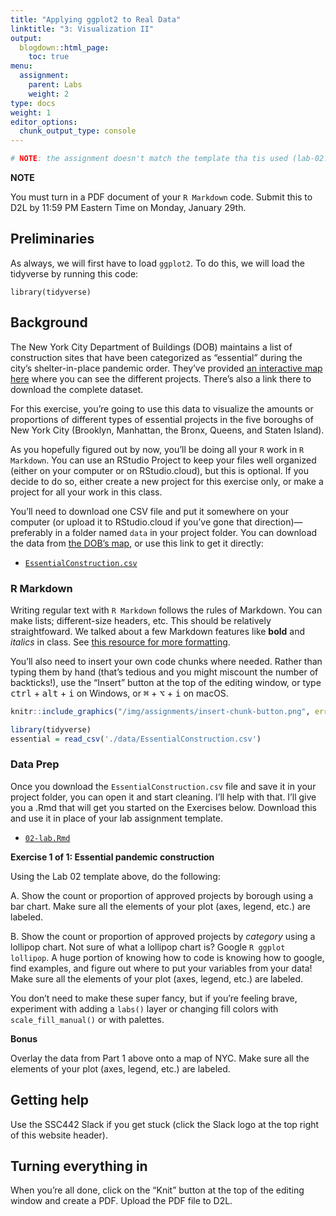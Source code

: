 ```yaml
---
title: "Applying ggplot2 to Real Data"
linktitle: "3: Visualization II"
output:
  blogdown::html_page:
    toc: true
menu:
  assignment:
    parent: Labs
    weight: 2
type: docs
weight: 1
editor_options:
  chunk_output_type: console
---
```


```r
# NOTE: the assignment doesn't match the template tha tis used (lab-02.rmd). Remove the template part!
```
:::fyi

**NOTE**

You must turn in a PDF document of your `R Markdown` code. Submit this to D2L by 11:59 PM Eastern Time on Monday, January 29th.

::: 

## Preliminaries
As always, we will first have to load ``ggplot2``. To do this, we will load the tidyverse by running this code:
 
```
library(tidyverse)
```

## Background

The New York City Department of Buildings (DOB) maintains a list of construction sites that have been categorized as "essential" during the city's shelter-in-place pandemic order. They've provided [an interactive map here](https://www1.nyc.gov/assets/buildings/html/essential-active-construction.html) where you can see the different projects. There's also a link there to download the complete dataset.

For this exercise, you're going to use this data to visualize the amounts or proportions of different types of essential projects in the five boroughs of New York City (Brooklyn, Manhattan, the Bronx, Queens, and Staten Island).

As you hopefully figured out by now, you'll be doing all your `R` work in `R Markdown`. You can use an RStudio Project to keep your files well organized (either on your computer or on RStudio.cloud), but this is optional. If you decide to do so, either create a new project for this exercise only, or make a project for all your work in this class.

You'll need to download one CSV file and put it somewhere on your computer (or upload it to RStudio.cloud if you've gone that direction)---preferably in a folder named `data` in your project folder. You can download the data from [the DOB's map](https://www1.nyc.gov/assets/buildings/html/essential-active-construction.html), or use this link to get it directly:

- [<i class="fas fa-file-csv"></i> `EssentialConstruction.csv`](/data/EssentialConstruction.csv)




### R Markdown

Writing regular text with `R Markdown` follows the rules of Markdown. You can make lists; different-size headers, etc. This should be relatively straightfoward. We talked about a few Markdown features like **bold** and *italics* in class. See [this resource for more formatting](/resource/markdown/).

You'll also need to insert your own code chunks where needed. Rather than typing them by hand (that's tedious and you might miscount the number of backticks!), use the "Insert" button at the top of the editing window, or type <kbd>ctrl</kbd> + <kbd>alt</kbd> + <kbd>i</kbd> on Windows, or <kbd>⌘</kbd> + <kbd>⌥</kbd> + <kbd>i</kbd> on macOS.

```r
knitr::include_graphics("/img/assignments/insert-chunk-button.png", error = FALSE)
```


```r
library(tidyverse)
essential = read_csv('./data/EssentialConstruction.csv')
```

### Data Prep
Once you download the `EssentialConstruction.csv` file and save it in your project folder, you can open it and start cleaning. I'll help with that. I'll give you a .Rmd that will get you started on the Exercises below. Download this and use it in place of your lab assignment template.

- [<i class="fab fa-r-project"></i> `02-lab.Rmd`](/projects/02-lab/02-lab.Rmd)


:::fyi
__Exercise 1 of 1: Essential pandemic construction__

Using the Lab 02 template above, do the following:

A. Show the count or proportion of approved projects by borough using a bar chart. Make sure all the elements of your plot (axes, legend, etc.) are labeled.

B. Show the count or proportion of approved projects by *category* using a lollipop chart. Not sure of what a lollipop chart is? Google `R ggplot lollipop`. A huge portion of knowing how to code is knowing how to google, find examples, and figure out where to put your variables from your data! Make sure all the elements of your plot (axes, legend, etc.) are labeled.


You don't need to make these super fancy, but if you're feeling brave, experiment with adding a `labs()` layer or changing fill colors with `scale_fill_manual()` or with palettes.

__Bonus__

Overlay the data from Part 1 above onto a map of NYC. Make sure all the elements of your plot (axes, legend, etc.) are labeled.

:::

## Getting help

Use the SSC442 Slack if you get stuck (click the Slack logo at the top right of this website header).

## Turning everything in

When you're all done, click on the "Knit" button at the top of the editing window and create a PDF. Upload the PDF file to D2L.
